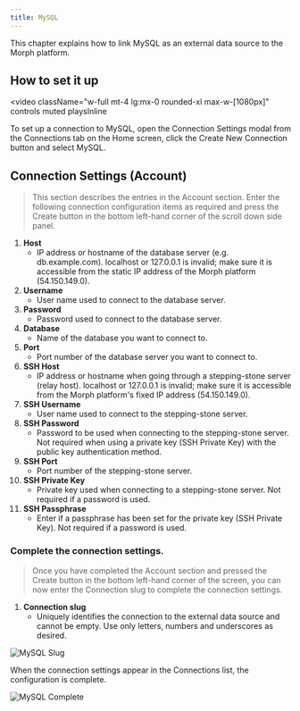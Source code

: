 ```yaml
---
title: MySQL
---
```


This chapter explains how to link MySQL as an external data source to the Morph platform.

## How to set it up

<video
  className="w-full mt-4 lg:mx-0 rounded-xl max-w-[1080px]"
  controls
  muted
  playsInline
>
  <source src="/assets/videos/integrations/docs_connection_mysql.mp4" type="video/mp4" />
</video>

To set up a connection to MySQL, open the Connection Settings modal from the Connections tab on the Home screen, click the Create New Connection button and select MySQL.


## Connection Settings (Account)

> This section describes the entries in the Account section. Enter the following connection configuration items as required and press the Create button in the bottom left-hand corner of the scroll down side panel.

1. **Host**
    - IP address or hostname of the database server (e.g. db.example.com). localhost or 127.0.0.1 is invalid; make sure it is accessible from the static IP address of the Morph platform (54.150.149.0).
2. **Username**
    - User name used to connect to the database server.
3. **Password**
    - Password used to connect to the database server.
4. **Database**
    - Name of the database you want to connect to.
5. **Port**
    - Port number of the database server you want to connect to.
6. **SSH Host**
    - IP address or hostname when going through a stepping-stone server (relay host). localhost or 127.0.0.1 is invalid; make sure it is accessible from the Morph platform's fixed IP address (54.150.149.0).
7. **SSH Username**
    - User name used to connect to the stepping-stone server.
8. **SSH Password**
    - Password to be used when connecting to the stepping-stone server. Not required when using a private key (SSH Private Key) with the public key authentication method.
9. **SSH Port**
    - Port number of the stepping-stone server.
10. **SSH Private Key**
    - Private key used when connecting to a stepping-stone server. Not required if a password is used.
11. **SSH Passphrase**
    - Enter if a passphrase has been set for the private key (SSH Private Key). Not required if a password is used.

### Complete the connection settings.

> Once you have completed the Account section and pressed the Create button in the bottom left-hand corner of the screen, you can now enter the Connection slug to complete the connection settings.

1. **Connection slug**
    - Uniquely identifies the connection to the external data source and cannot be empty. Use only letters, numbers and underscores as desired.

![MySQL Slug](/assets/images/integrations/mysqlslug.png)

When the connection settings appear in the Connections list, the configuration is complete.

![MySQL Complete](/assets/images/integrations/mysqlcomplete.png)